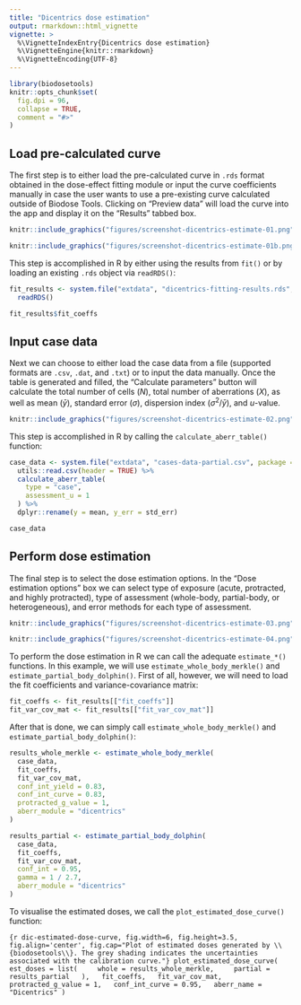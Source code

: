 ```yaml
---
title: "Dicentrics dose estimation"
output: rmarkdown::html_vignette
vignette: >
  %\VignetteIndexEntry{Dicentrics dose estimation}
  %\VignetteEngine{knitr::rmarkdown}
  %\VignetteEncoding{UTF-8}
---
```


```r
library(biodosetools)
knitr::opts_chunk$set(
  fig.dpi = 96,
  collapse = TRUE,
  comment = "#>"
)
```

## Load pre-calculated curve

The first step is to either load the pre-calculated curve in `.rds` format obtained in the dose-effect fitting module or input the curve coefficients manually in case the user wants to use a pre-existing curve calculated outside of Biodose Tools. Clicking on "Preview data" will load the curve into the app and display it on the "Results" tabbed box.

```r
knitr::include_graphics("figures/screenshot-dicentrics-estimate-01.png")
```

```r
knitr::include_graphics("figures/screenshot-dicentrics-estimate-01b.png")
```

This step is accomplished in R by either using the results from `fit()` or by loading an existing `.rds` object via `readRDS()`:

```r
fit_results <- system.file("extdata", "dicentrics-fitting-results.rds", package = "biodosetools") %>%
  readRDS()
```

```r
fit_results$fit_coeffs
```

## Input case data

Next we can choose to either load the case data from a file (supported formats are `.csv`, `.dat`, and `.txt`) or to input the data manually. Once the table is generated and filled, the "Calculate parameters" button will calculate the total number of cells ($N$), total number of aberrations ($X$), as well as mean ($\bar{y}$), standard error ($\sigma$), dispersion index ($\sigma^{2}/\bar{y}$), and $u$-value.

```r
knitr::include_graphics("figures/screenshot-dicentrics-estimate-02.png")
```

This step is accomplished in R by calling the `calculate_aberr_table()` function:

```r
case_data <- system.file("extdata", "cases-data-partial.csv", package = "biodosetools") %>%
  utils::read.csv(header = TRUE) %>%
  calculate_aberr_table(
    type = "case",
    assessment_u = 1
  ) %>%
  dplyr::rename(y = mean, y_err = std_err)
```

```r
case_data
```

## Perform dose estimation

The final step is to select the dose estimation options. In the "Dose estimation options" box we can select type of exposure (acute, protracted, and highly protracted), type of assessment (whole-body, partial-body, or heterogeneous), and error methods for each type of assessment.

```r
knitr::include_graphics("figures/screenshot-dicentrics-estimate-03.png")
```

```r
knitr::include_graphics("figures/screenshot-dicentrics-estimate-04.png")
```

To perform the dose estimation in R we can call the adequate `estimate_*()` functions. In this example, we will use `estimate_whole_body_merkle()` and `estimate_partial_body_dolphin()`. First of all, however, we will need to load the fit coefficients and variance-covariance matrix:

```r
fit_coeffs <- fit_results[["fit_coeffs"]]
fit_var_cov_mat <- fit_results[["fit_var_cov_mat"]]
```

After that is done, we can simply call `estimate_whole_body_merkle()` and `estimate_partial_body_dolphin()`:

```r
results_whole_merkle <- estimate_whole_body_merkle(
  case_data,
  fit_coeffs,
  fit_var_cov_mat,
  conf_int_yield = 0.83,
  conf_int_curve = 0.83,
  protracted_g_value = 1,
  aberr_module = "dicentrics"
)
```

```r
results_partial <- estimate_partial_body_dolphin(
  case_data,
  fit_coeffs,
  fit_var_cov_mat,
  conf_int = 0.95,
  gamma = 1 / 2.7,
  aberr_module = "dicentrics"
)
```

To visualise the estimated doses, we call the `plot_estimated_dose_curve()` function:

```{r dic-estimated-dose-curve, fig.width=6, fig.height=3.5, fig.align='center', fig.cap="Plot of estimated doses generated by \\{biodosetools\\}. The grey shading indicates the uncertainties associated with the calibration curve."}
plot_estimated_dose_curve(
  est_doses = list(
    whole = results_whole_merkle,
    partial = results_partial
  ),
  fit_coeffs,
  fit_var_cov_mat,
  protracted_g_value = 1,
  conf_int_curve = 0.95,
  aberr_name = "Dicentrics"
)
```
